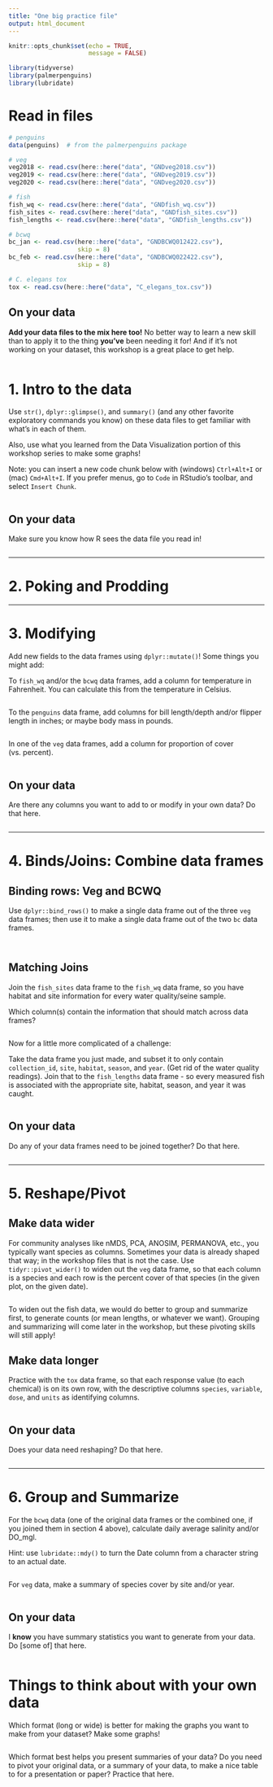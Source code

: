 ```yaml
---
title: "One big practice file"
output: html_document
---
```


```r
knitr::opts_chunk$set(echo = TRUE,
                      message = FALSE)
```

```r
library(tidyverse)
library(palmerpenguins)
library(lubridate)
```



# Read in files  

```r
# penguins
data(penguins)  # from the palmerpenguins package

# veg
veg2018 <- read.csv(here::here("data", "GNDveg2018.csv"))
veg2019 <- read.csv(here::here("data", "GNDveg2019.csv"))
veg2020 <- read.csv(here::here("data", "GNDveg2020.csv"))

# fish
fish_wq <- read.csv(here::here("data", "GNDfish_wq.csv"))
fish_sites <- read.csv(here::here("data", "GNDfish_sites.csv"))
fish_lengths <- read.csv(here::here("data", "GNDfish_lengths.csv"))

# bcwq
bc_jan <- read.csv(here::here("data", "GNDBCWQ012422.csv"),
                   skip = 8)
bc_feb <- read.csv(here::here("data", "GNDBCWQ022422.csv"),
                   skip = 8)

# C. elegans tox
tox <- read.csv(here::here("data", "C_elegans_tox.csv"))
```


## On your data  

**Add your data files to the mix here too!** No better way to learn a new skill than to apply it to the thing **you've** been needing it for! And if it's not working on your dataset, this workshop is a great place to get help.  

```r


```





# 1. Intro to the data  

Use `str()`, `dplyr::glimpse()`, and `summary()` (and any other favorite exploratory commands you know) on these data files to get familiar with what's in each of them.  

Also, use what you learned from the Data Visualization portion of this workshop series to make some graphs!  

Note: you can insert a new code chunk below with (windows) `Ctrl+Alt+I` or (mac) `Cmd+Alt+I`. If you prefer menus, go to `Code` in RStudio's toolbar, and select `Insert Chunk`.   

```r


```



## On your data  

Make sure you know how R sees the data file you read in!  

```r


```





***  

# 2. Poking and Prodding  





***  

# 3. Modifying  

Add new fields to the data frames using `dplyr::mutate()`! Some things you might add:  

To `fish_wq` and/or the `bcwq` data frames, add a column for temperature in Fahrenheit. You can calculate this from the temperature in Celsius.  

```r


```



To the `penguins` data frame, add columns for bill length/depth and/or flipper length in inches; or maybe body mass in pounds.  

```r


```


In one of the `veg` data frames, add a column for proportion of cover (vs. percent).  

```r


```


## On your data  

Are there any columns you want to add to or modify in your own data? Do that here. 

```r


```



***  

# 4. Binds/Joins: Combine data frames  

## Binding rows: Veg and BCWQ  

Use `dplyr::bind_rows()` to make a single data frame out of the three `veg` data frames; then use it to make a single data frame out of the two `bc` data frames.  

```r


```

```r


```


## Matching Joins   

Join the `fish_sites` data frame to the `fish_wq` data frame, so you have habitat and site information for every water quality/seine sample.  

Which column(s) contain the information that should match across data frames?  

```r


```


Now for a little more complicated of a challenge:  

Take the data frame you just made, and subset it to only contain `collection_id`, `site`, `habitat`, `season`, and `year`. (Get rid of the water quality readings). Join that to the `fish_lengths` data frame - so every measured fish is associated with the appropriate site, habitat, season, and year it was caught.  

```r


```


## On your data  

Do any of your data frames need to be joined together? Do that here.  

```r


```






***  

# 5. Reshape/Pivot  

## Make data wider  

For community analyses like nMDS, PCA, ANOSIM, PERMANOVA, etc., you typically want species as columns. Sometimes your data is already shaped that way; in the workshop files that is not the case. Use `tidyr::pivot_wider()` to widen out the `veg` data frame, so that each column is a species and each row is the percent cover of that species (in the given plot, on the given date).  

```r


```


To widen out the fish data, we would do better to group and summarize first, to generate counts (or mean lengths, or whatever we want). Grouping and summarizing will come later in the workshop, but these pivoting skills will still apply!  


## Make data longer  

Practice with the `tox` data frame, so that each response value (to each chemical) is on its own row, with the descriptive columns `species`, `variable`, `dose`, and `units` as identifying columns.  

```r


```





## On your data  

Does your data need reshaping? Do that here.  

```r


```






***  

# 6. Group and Summarize  

For the `bcwq` data (one of the original data frames or the combined one, if you joined them in section 4 above), calculate daily average salinity and/or DO_mgl.    

Hint: use `lubridate::mdy()` to turn the Date column from a character string to an actual date.  

```r


```


For `veg` data, make a summary of species cover by site and/or year.  

```r


```



## On your data  

I **know** you have summary statistics you want to generate from your data. Do [some of] that here.  

```r


```



# Things to think about with your own data  

Which format (long or wide) is better for making the graphs you want to make from your dataset? Make some graphs!    

```r


```


Which format best helps you present summaries of your data? Do you need to pivot your original data, or a summary of your data, to make a nice table to for a presentation or paper? Practice that here.   

```r


```


